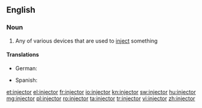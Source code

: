 ==English==

===Noun===
{{wikipedia}}
{{en-noun}}

# Any of various devices that are used to [[inject]] something

====Translations====
{{trans-top|device used to inject}}
* German: {{t|de|Einspritzdüse|f}}
{{trans-mid}}
* Spanish: {{t|es|inyector|m}}
{{trans-bottom}}

[[et:injector]]
[[el:injector]]
[[fr:injector]]
[[io:injector]]
[[kn:injector]]
[[sw:injector]]
[[hu:injector]]
[[mg:injector]]
[[pl:injector]]
[[ro:injector]]
[[ta:injector]]
[[tr:injector]]
[[vi:injector]]
[[zh:injector]]